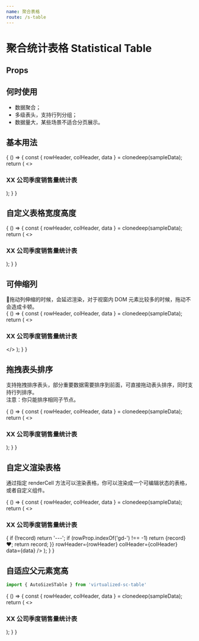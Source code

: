 ```yaml
---
name: 聚合表格
route: /s-table
---
```



# 聚合统计表格 Statistical Table
## Props
<Props of={STable} />

## 何时使用
* 数据聚合；
* 多级表头，支持行列分组；
* 数据量大，某些场景不适合分页展示。

## 基本用法

<Playground>
  {
    () => {
      const { rowHeader, colHeader, data } = clonedeep(sampleData);
      return (
        <>
          <h3 className="text-center">XX 公司季度销售量统计表</h3>
          <STable
            rowHeader={rowHeader}
            colHeader={colHeader}
            data={data}
          />
        </>
      );
    }
  }
</Playground>

## 自定义表格宽度高度

<Playground>
  {
    () => {
      const { rowHeader, colHeader, data } = clonedeep(sampleData);
      return (
        <>
          <h3 className="text-center">XX 公司季度销售量统计表</h3>
          <STable
            rowHeader={rowHeader}
            colHeader={colHeader}
            data={data}
            cellWidth={150}
            cellHeight={60}
          />
        </>
      );
    }
  }
</Playground>


## 可伸缩列
拖动列伸缩的时候，会延迟渲染，对于视窗内 DOM 元素比较多的时候，拖动不会造成卡顿。  
<Playground>
  {
    () => {
      const { rowHeader, colHeader, data } = clonedeep(sampleData);
      return (
        <>
          <h3 className="text-center">XX 公司季度销售量统计表</h3>
          <STable
            enableColResize
            rowHeader={rowHeader}
            colHeader={colHeader}
            data={data}
          />
        </>
      );
    }
  }
</Playground>

## 拖拽表头排序
支持拖拽排序表头，部分重要数据需要排序到前面，可直接拖动表头排序，同时支持行列排序。  
注意：你只能排序相同子节点。

<Playground>
  {
    () => {
      const { rowHeader, colHeader, data } = clonedeep(sampleData);
      return (
        <>
          <h3 className="text-center">XX 公司季度销售量统计表</h3>
          <STable
            enableColSorting
            enableRowSorting
            rowHeader={rowHeader}
            colHeader={colHeader}
            data={data}
          />
        </>
      );
    }
  }
</Playground>

## 自定义渲染表格
通过指定 renderCell 方法可以渲染表格，你可以渲染成一个可编辑状态的表格，或者自定义组件。

<Playground>
  {
    () => {
      const { rowHeader, colHeader, data } = clonedeep(sampleData);
      return (
        <>
          <h3 className="text-center">XX 公司季度销售量统计表</h3>
          <STable
            renderCell={(record, rowProp, colProp, data) => {
              if (!record) return '---';
              if (rowProp.indexOf('gd-') !== -1) return <span>{record} ❤️</span>;
              return record;
            }}
            rowHeader={rowHeader}
            colHeader={colHeader}
            data={data}
          />
        </>
      );
    }
  }
</Playground>

## 自适应父元素宽高
```javascript
import { AutoSizeSTable } from 'virtualized-sc-table'
```

<Playground>
  {
    () => {
      const { rowHeader, colHeader, data } = clonedeep(sampleData);
      return (
        <>
          <h3 className="text-center">XX 公司季度销售量统计表</h3>
          <div style={{width: 800, height: 400}}>
            <AutoSizeSTable
              rowHeader={rowHeader}
              colHeader={colHeader}
              data={data}
              cellHeight={22}
              cellWidth={80}
            />
          </div>
        </>
      );
    }
  }
</Playground>
